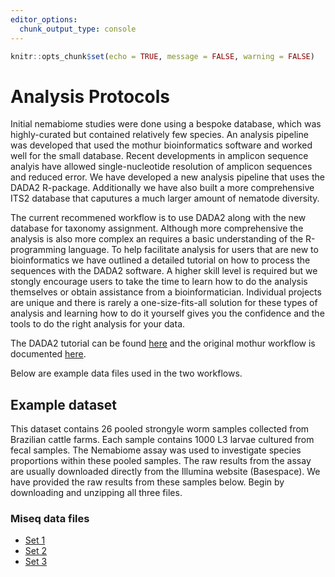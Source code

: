 ```yaml
---
editor_options: 
  chunk_output_type: console
---
```


```r
knitr::opts_chunk$set(echo = TRUE, message = FALSE, warning = FALSE)
```

# Analysis Protocols 

Initial nemabiome studies were done using a bespoke database, which was highly-curated but contained relatively few species.  An analysis pipeline was developed that used the mothur bioinformatics software and worked well for the small database.  Recent developments in amplicon sequence analyis have allowed single-nucleotide resolution of amplicon sequences and reduced error.  We have developed a new analysis pipeline that uses the DADA2 R-package.  Additionally we have also built a more comprehensive ITS2 database that caputures a much larger amount of nematode diversity.  

The current recommened workflow is to use DADA2 along with the new database for taxonomy assignment.  Although more comprehensive the analysis is also more complex an requires a basic understanding of the R-programming language.  To help facilitate analysis for users that are new to bioinformatics we have outlined a detailed tutorial on how to process the sequences with the DADA2 software.  A higher skill level is required but we stongly encourage users to take the time to learn how to do the analysis themselves or obtain assistance from a bioinformatician.  Individual projects are unique and there is rarely a one-size-fits-all solution for these types of analysis and learning how to do it yourself gives you the confidence and the tools to do the right analysis for your data.

The DADA2 tutorial can be found [here](dada2_workflow.html) and the original mothur workflow is documented [here](mothur_workflow.html).

Below are example data files used in the two workflows.  


## Example dataset

This dataset contains 26 pooled strongyle worm samples collected from Brazilian cattle farms. Each sample contains 1000 L3 larvae cultured from fecal samples. The Nemabiome assay was used to investigate species proportions within these pooled samples. The raw results from the assay are usually downloaded directly from the Illumina website (Basespace). We have provided the raw results from these samples below. Begin by downloading and unzipping all three files.


### Miseq data files
- <a href="https://www.dropbox.com/s/xtwosyzfv9a6zrb/Fastq_files_set1.zip?dl=1">Set 1</a>
- <a href="https://www.dropbox.com/s/ligdhzjtuc2597y/Fastq_files_set2.zip?dl=1">Set 2</a>
- <a href="https://www.dropbox.com/s/sny2r4e2q4c59fl/Fastq_files_set3.zip?dl=1">Set 3</a>